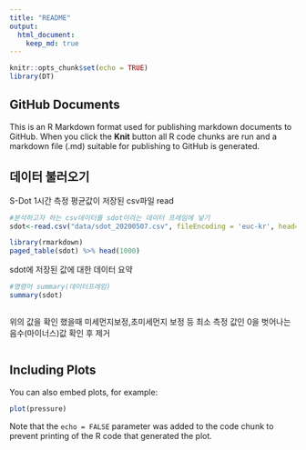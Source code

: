 ```yaml
---
title: "README"
output: 
  html_document:
    keep_md: true
---
```



```r

knitr::opts_chunk$set(echo = TRUE)
library(DT)
```

## GitHub Documents

This is an R Markdown format used for publishing markdown documents to GitHub. When you click the **Knit** button all R code chunks are run and a markdown file (.md) suitable for publishing to GitHub is generated.

## 데이터 불러오기

S-Dot 1시간 측정 평균값이 저장된 csv파일 read
```r
#분석하고자 하는 csv데이터를 sdot이라는 데이터 프레임에 넣기 
sdot<-read.csv("data/sdot_20200507.csv", fileEncoding = 'euc-kr', head=TRUE, check.names=FALSE) 

```


```r
library(rmarkdown)
paged_table(sdot) %>% head(1000)
```



sdot에 저장된 값에 대한 데이터 요약 
```r
#명령어 summary(데이터프레임)
summary(sdot) 



```
위의 값을 확인 했을때 미세먼지보정,초미세먼지 보정 등 최소 측정 값인 0을 벗어나는 음수(마이너스)값 확인 후 제거  

```r
```

## Including Plots

You can also embed plots, for example:

```r
plot(pressure)
```

Note that the `echo = FALSE` parameter was added to the code chunk to prevent printing of the R code that generated the plot.
